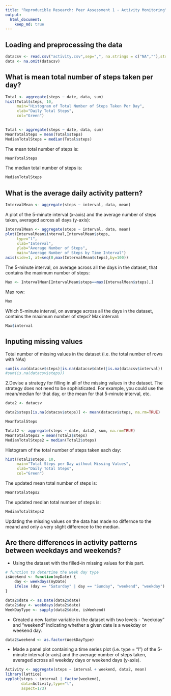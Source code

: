 ```yaml
---
title: "Reproducible Research: Peer Assessment 1 - Activity Monitoring"
output: 
  html_document:
    keep_md: true
---
```



## Loading and preprocessing the data
```r
datacsv <- read.csv("activity.csv",sep=",", na.strings = c("NA",""),stringsAsFactors = FALSE)
data <- na.omit(datacsv)
```
## What is mean total number of steps taken per day?

```r
Total <- aggregate(steps ~ date, data, sum)
hist(Total$steps, 10,
     main="Histogram of Total Number of Steps Taken Per Day",
     xlab="Daily Total Steps",
     col="Green")
 
```

```r
Total <- aggregate(steps ~ date, data, sum)
MeanTotalSteps = mean(Total$steps)
MedianTotalSteps = median(Total$steps)
```
The mean total number of steps is:
```r

MeanTotalSteps
```
The median total number of steps is:
```r

MedianTotalSteps
```

## What is the average daily activity pattern?

```r
IntervalMean <- aggregate(steps ~ interval, data, mean)
```
A plot of the 5-minute interval (x-axis) and the average number of steps taken, averaged across all days (y-axis):
```r
IntervalMean <- aggregate(steps ~ interval, data, mean)
plot(IntervalMean$interval,IntervalMean$steps,
     type="l",
     xlab="Interval", 
     ylab="Average Number of Steps",
     main="Average Number of Steps by Time Interval")
axis(side=1, at=seq(0,max(IntervalMean$steps),by=100))
```

The 5-minute interval, on average across all the days in the dataset, that contains the maximum number of steps:
```r
Max <- IntervalMean[IntervalMean$steps==max(IntervalMean$steps),]
```
Max row:
```r
Max
```
Which 5-minute interval, on average across all the days in the dataset, contains the maximum number of steps?
Max interval:
```r
Max$interval
```

## Inputing missing values
Total number of missing values in the dataset (i.e. the total number of rows with NAs)
```r
sum(is.na(datacsv$steps)|is.na(datacsv$date)|is.na(datacsv$interval))
#sum(is.na(datacsv$steps))
```

2.Devise a strategy for filling in all of the missing values in the dataset. The strategy does not need to be sophisticated. For example, you could use the mean/median for that day, or the mean for that 5-minute interval, etc.


```r
data2 <- datacsv

data2$steps[is.na(datacsv$steps)] <- mean(datacsv$steps, na.rm=TRUE)

MeanTotalSteps
```


```r
Total2 <- aggregate(steps ~ date, data2, sum, na.rm=TRUE)
MeanTotalSteps2 = mean(Total2$steps)
MedianTotalSteps2 = median(Total2$steps)
```

Histogram of the total number of steps taken each day:

```r

hist(Total2$steps, 10,
     main="Total Steps per Day without Missing Values",
     xlab="Daily Total Steps",
     col="Green")
```

The updated mean total number of steps is:
```r

MeanTotalSteps2
```
The updated median total number of steps is:
```r

MedianTotalSteps2
```

Updating the missing values on the data has made no differnce to the meand and only a very slight difference to the median.

## Are there differences in activity patterns between weekdays and weekends?

- Using the dataset with the filled-in missing values for this part.

```r
# function to detertime the week day type
isWeekend <- function(myDate) {
    day <- weekdays(myDate)
    ifelse (day == "Saturday" | day == "Sunday", "weekend", "weekday")
}

data2$date <- as.Date(data2$date)
data2$day <- weekdays(data2$date)
WeekDayType <- sapply(data2$date, isWeekend)
```

- Created a new factor variable in the dataset with two levels - "weekday" and "weekend" indicating whether a given date is a weekday or weekend day.
```r
data2$weekend <- as.factor(WeekDayType)
```

- Made a panel plot containing a time series plot (i.e. type = "l") of the 5-minute interval (x-axis) and the average number of steps taken, averaged across all weekday days or weekend days (y-axis).
```r
Activity <- aggregate(steps ~ interval + weekend, data2, mean)
library(lattice)
xyplot(steps ~ interval | factor(weekend),
       data=Activity,type="l",
       aspect=1/3)
```

